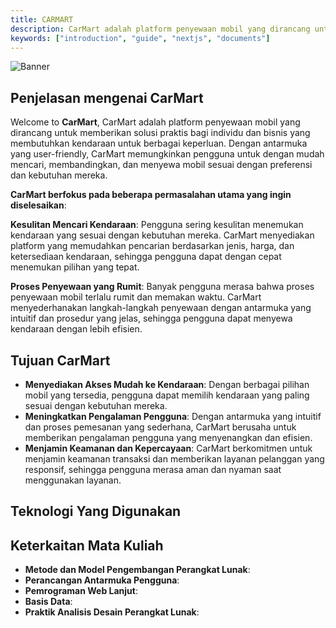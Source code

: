```yaml
---
title: CARMART
description: CarMart adalah platform penyewaan mobil yang dirancang untuk memberikan solusi praktis bagi individu dan bisnis yang membutuhkan kendaraan untuk berbagai keperluan.
keywords: ["introduction", "guide", "nextjs", "documents"]
---
```


![Banner](/images/slide1.jpg)

## Penjelasan mengenai CarMart

Welcome to **CarMart**, CarMart adalah platform penyewaan mobil yang dirancang untuk memberikan solusi praktis bagi individu dan bisnis yang
 membutuhkan kendaraan untuk berbagai keperluan. Dengan antarmuka yang user-friendly, CarMart memungkinkan pengguna
 untuk dengan mudah mencari, membandingkan, dan menyewa mobil sesuai dengan preferensi dan kebutuhan mereka.

**CarMart berfokus pada beberapa permasalahan utama yang ingin diselesaikan**:

**Kesulitan Mencari Kendaraan**: Pengguna sering kesulitan menemukan kendaraan yang sesuai dengan kebutuhan mereka. CarMart menyediakan platform yang memudahkan pencarian berdasarkan jenis, harga, dan ketersediaan kendaraan, sehingga pengguna dapat dengan cepat menemukan pilihan yang tepat.

**Proses Penyewaan yang Rumit**: Banyak pengguna merasa bahwa proses penyewaan mobil terlalu rumit dan memakan waktu. 
CarMart menyederhanakan langkah-langkah penyewaan dengan antarmuka yang intuitif dan prosedur yang jelas, sehingga pengguna dapat menyewa kendaraan dengan lebih efisien.

## Tujuan CarMart

  - **Menyediakan Akses Mudah ke Kendaraan**:  Dengan berbagai pilihan mobil yang tersedia, pengguna dapat memilih kendaraan yang paling sesuai dengan kebutuhan mereka.
  - **Meningkatkan Pengalaman Pengguna**:  Dengan antarmuka yang intuitif dan proses pemesanan yang sederhana, CarMart berusaha untuk memberikan pengalaman pengguna yang menyenangkan dan efisien.
  - **Menjamin Keamanan dan Kepercayaan**: CarMart berkomitmen untuk menjamin keamanan transaksi dan memberikan layanan pelanggan yang responsif, sehingga pengguna merasa aman dan nyaman saat menggunakan layanan.

## Teknologi Yang Digunakan
<CardGrid>
  <Card
    subtitle="Teknologi yang digunakan"
    title="Figma"
    description="Menggunakan figma untuk merancang wireframe dan prototype"
    href="/docs/introduction/installation"
    external={true}
  />
  <Card
    subtitle="Teknologi yang digunakan"
    title="PhpMyAdmin - MYSQL"
    description="Menggunakan PhpMyAdmin untuk membuat database"
    href="/docs/introduction/setup"
    external={true}
  />
  <Card
    subtitle="Teknologi yang digunakan"
    title="Diagram.io"
    description="Menggunakan diagram.io untuk Flowchart , UML , & UseCase"
    href="https://www.rubixstudios.com.au/"
    external={true}
  />
    <Card
    subtitle="Teknologi yang digunakan"
    title="HTML , CSS , Boostrap & JavaScript "
    description="Menggunakan HTML , CSS , Boostrap & JavaScript untuk membuat website dan mempercantik website"
    href="https://www.rubixstudios.com.au/"
    external={true}
  />
</CardGrid>

## Keterkaitan Mata Kuliah 
- **Metode dan Model Pengembangan Perangkat Lunak**: 
- **Perancangan Antarmuka Pengguna**:
- **Pemrograman Web Lanjut**:
- **Basis Data**:
- **Praktik Analisis Desain Perangkat Lunak**: 